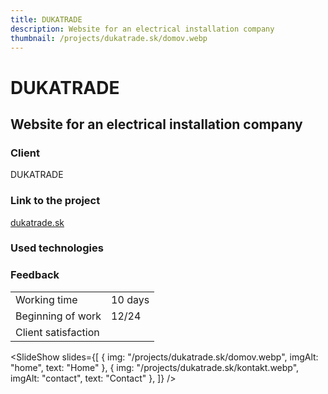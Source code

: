 ```yaml
---
title: DUKATRADE
description: Website for an electrical installation company
thumbnail: /projects/dukatrade.sk/domov.webp 
---
```



# DUKATRADE 

## Website for an electrical installation company 

### Client

DUKATRADE

### Link to the project

[dukatrade.sk](https://dukatrade.sk)

### Used technologies

<div class="not-prose mt-5 flex flex-wrap gap-7">
  <Technology name="Astro" color="#7310a3" size={40}>
    <Icon name="simple-icons:astro" size={40} />
  </Technology>
  <Technology name="TypeScript" color="#3178c6" size={40}>
    <Icon name="logos:typescript-icon" size={40} />
  </Technology>
  <Technology name="tailwindcss" color="#139494" size={40}>
    <Icon name="logos:tailwindcss-icon" size={40} />
  </Technology>
</div>

### Feedback

|                     |                            |
| ------------------- | -------------------------- |
| Working time        | 10 days                    |
| Beginning of work   | 12/24                      |
| Client satisfaction | <StarsRating rating={5} /> |

<SlideShow
  slides={[
    { img: "/projects/dukatrade.sk/domov.webp", imgAlt: "home", text: "Home" },
    { img: "/projects/dukatrade.sk/kontakt.webp", imgAlt: "contact", text: "Contact" },
  ]}
/>
